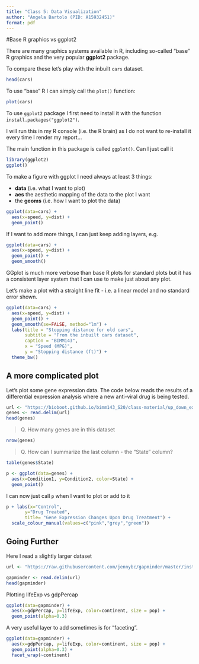 ```yaml
---
title: "Class 5: Data Visualization"
author: "Angela Bartolo (PID: A15932451)"
format: pdf
---
```


#Base R graphics vs ggplot2

There are many graphics systems available in R, including so-called "base" R graphics and the very popular **ggplot2** package.

To compare these let's play with the inbuilt `cars` dataset.

```r
head(cars)
```

To use "base" R I can simply call the `plot()` function:

```r
plot(cars)
```

To use `ggplot2` package I first need to install it with the function `install.packages("ggplot2")`.

I will run this in my R console (i.e. the R brain) as I do not want to re-install it every time I render my report...

The main function in this package is called `ggplot()`. Can I just call it

```r
library(ggplot2)
ggplot()
```

To make a figure with ggplot I need always at least 3 things:

-   **data** (i.e. what I want to plot)
-   **aes** the aesthetic mapping of the data to the plot I want
-   the **geoms** (i.e. how I want to plot the data)

```r
ggplot(data=cars) + 
  aes(x=speed, y=dist) +
  geom_point()
```

If I want to add more things, I can just keep adding layers, e.g.

```r
ggplot(data=cars) + 
  aes(x=speed, y=dist) +
  geom_point() +
  geom_smooth()
```

GGplot is much more verbose than base R plots for standard plots but it has a consistent layer system that I can use to make just about any plot. 

Let's make a plot with a straight line fit - i.e. a linear model and no standard error shown. 


```r
ggplot(data=cars) + 
  aes(x=speed, y=dist) +
  geom_point() +
  geom_smooth(se=FALSE, method="lm") +
  labs(title = "Stopping distance for old cars", 
       subtitle = "From the inbuilt cars dataset",
       caption = "BIMM143", 
       x = "Speed (MPG)",
       y = "Stopping distance (ft)") +
  theme_bw()

```

## A more complicated plot

Let's plot some gene expression data.
The code below reads the results of a differential expression analysis where a new anti-viral drug is being tested.

```r
url <- "https://bioboot.github.io/bimm143_S20/class-material/up_down_expression.txt"
genes <- read.delim(url)
head(genes)
```

> Q. How many genes are in this dataset

```r
nrow(genes)
```

> Q. How can I summarize the last column - the "State" column?

```r
table(genes$State)
```

```r
p <- ggplot(data=genes) +
  aes(x=Condition1, y=Condition2, color=State) +
  geom_point()
```

I can now just call `p` when I want to plot or add to it

```r
p + labs(x="Control", 
       y="Drug Treated",
       title= "Gene Expression Changes Upon Drug Treatment") + 
  scale_colour_manual(values=c("pink","grey","green"))
```


## Going Further

Here I read a slightly larger dataset
```r
url <- "https://raw.githubusercontent.com/jennybc/gapminder/master/inst/extdata/gapminder.tsv"

gapminder <- read.delim(url)
head(gapminder)
```
Plotting lifeExp vs gdpPercap

```r
ggplot(data=gapminder) +
  aes(x=gdpPercap, y=lifeExp, color=continent, size = pop) +
  geom_point(alpha=0.3)
```

A very useful layer to add sometimes is for "faceting". 

```r
ggplot(data=gapminder) +
  aes(x=gdpPercap, y=lifeExp, color=continent, size = pop) +
  geom_point(alpha=0.3) +
  facet_wrap(~continent)
```
